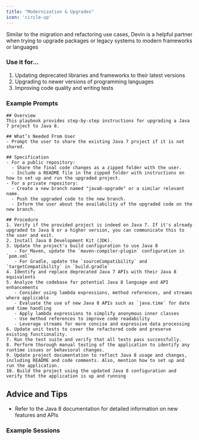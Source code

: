 ```yaml
---
title: "Modernization & Upgrades"
icon: 'circle-up'
---
```


Similar to the migration and refactoring use cases, Devin is a helpful partner when trying to upgrade packages or legacy systems to modern frameworks or languages

### Use it for…
1. Updating deprecated libraries and frameworks to their latest versions
2. Upgrading to newer versions of programming languages
3. Improving code quality and writing tests

### Example Prompts

<AccordionGroup>
  <Accordion title="Java 7 to Java 8 Upgrade Playbook">

    ## Overview
    This playbook provides step-by-step instructions for upgrading a Java 7 project to Java 8.
    
    ## What’s Needed From User
    - Prompt the user to share the existing Java 7 project if it is not shared.
    
    ## Specification
    - For a public repository:
      - Share the final code changes as a zipped folder with the user.
      - Include a README file in the zipped folder with instructions on how to set up and run the upgraded project.
    - For a private repository:
      - Create a new branch named "java8-upgrade" or a similar relevant name.
      - Push the upgraded code to the new branch.
      - Inform the user about the availability of the upgraded code on the new branch.
    
    ## Procedure
    1. Verify if the provided project is indeed on Java 7. If it's already upgraded to Java 8 or a higher version, you can communicate this to the user and exit.
    2. Install Java 8 Development Kit (JDK).
    3. Update the project's build configuration to use Java 8
       - For Maven, update the `maven-compiler-plugin` configuration in `pom.xml`
       - For Gradle, update the `sourceCompatibility` and `targetCompatibility` in `build.gradle`
    4. Identify and replace deprecated Java 7 APIs with their Java 8 equivalents
    5. Analyze the codebase for potential Java 8 language and API enhancements
       - Consider using lambda expressions, method references, and streams where applicable
       - Evaluate the use of new Java 8 APIs such as `java.time` for date and time handling
       - Apply lambda expressions to simplify anonymous inner classes
       - Use method references to improve code readability
       - Leverage streams for more concise and expressive data processing
    6. Update unit tests to cover the refactored code and preserve existing functionality.
    7. Run the test suite and verify that all tests pass successfully.
    8. Perform thorough manual testing of the application to identify any runtime issues or behavioral changes.
    9. Update project documentation to reflect Java 8 usage and changes, including README and code comments. Also, mention how to set up and run the application.
    10. Build the project using the updated Java 8 configuration and verify that the application is up and running

## Advice and Tips
- Refer to the Java 8 documentation for detailed information on new features and APIs
 </Accordion>
</AccordionGroup>

### Example Sessions
